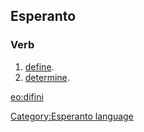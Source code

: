 ==Esperanto==
===Verb===
# [[define]].
# [[determine]].

[[eo:difini]]
[[Category:Esperanto language]]
{{Universala Vortaro}}